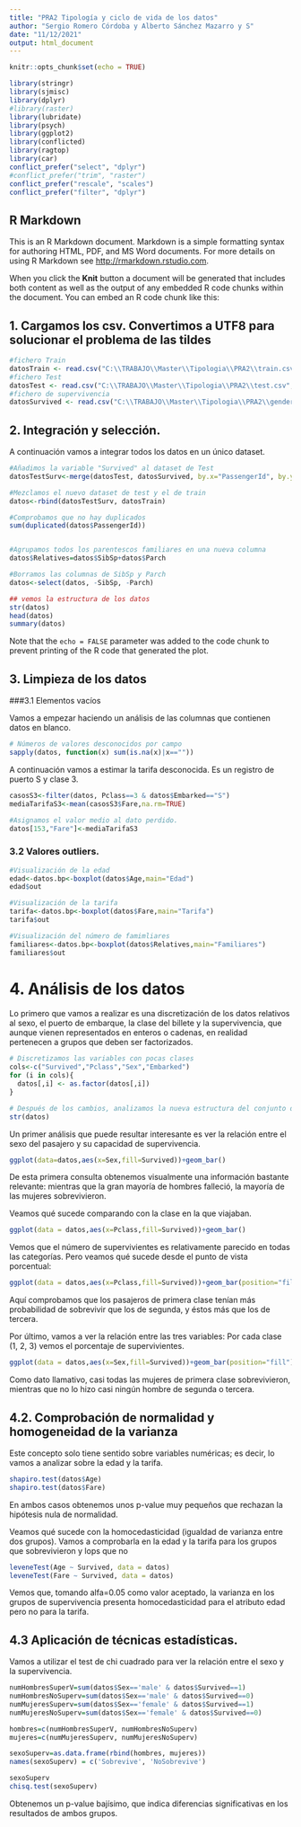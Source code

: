 ---
title: "PRA2 Tipología y ciclo de vida de los datos"
author: "Sergio Romero Córdoba y Alberto Sánchez Mazarro y S"
date: "11/12/2021"
output: html_document
---

```{r setup, include=FALSE}
knitr::opts_chunk$set(echo = TRUE)
```

```{r}
library(stringr)
library(sjmisc)
library(dplyr)
#library(raster)
library(lubridate)
library(psych)
library(ggplot2)
library(conflicted)
library(ragtop)
library(car)
conflict_prefer("select", "dplyr")
#conflict_prefer("trim", "raster")
conflict_prefer("rescale", "scales")
conflict_prefer("filter", "dplyr")
```

## R Markdown

This is an R Markdown document. Markdown is a simple formatting syntax for authoring HTML, PDF, and MS Word documents. For more details on using R Markdown see <http://rmarkdown.rstudio.com>.

When you click the **Knit** button a document will be generated that includes both content as well as the output of any embedded R code chunks within the document. You can embed an R code chunk like this:

## 1. Cargamos los csv. Convertimos a UTF8 para solucionar el problema de las tildes
```{r}
#fichero Train
datosTrain <- read.csv("C:\\TRABAJO\\Master\\Tipologia\\PRA2\\train.csv", stringsAsFactors = FALSE, fileEncoding = "UTF-8")
#fichero Test
datosTest <- read.csv("C:\\TRABAJO\\Master\\Tipologia\\PRA2\\test.csv", stringsAsFactors = FALSE, fileEncoding = "UTF-8")
#fichero de supervivencia
datosSurvived <- read.csv("C:\\TRABAJO\\Master\\Tipologia\\PRA2\\gender_submission.csv", stringsAsFactors = FALSE, fileEncoding = "UTF-8")
```


## 2. Integración y selección.
A continuación vamos a integrar todos los datos en un único dataset.
```{r}
#Añadimos la variable "Survived" al dataset de Test
datosTestSurv<-merge(datosTest, datosSurvived, by.x="PassengerId", by.y="PassengerId")

#Mezclamos el nuevo dataset de test y el de train
datos<-rbind(datosTestSurv, datosTrain)

#Comprobamos que no hay duplicados
sum(duplicated(datos$PassengerId))


#Agrupamos todos los parentescos familiares en una nueva columna
datos$Relatives=datos$SibSp+datos$Parch

#Borramos las columnas de SibSp y Parch
datos<-select(datos, -SibSp, -Parch)

## vemos la estructura de los datos
str(datos)
head(datos)
summary(datos)
```

Note that the `echo = FALSE` parameter was added to the code chunk to prevent printing of the R code that generated the plot.

## 3. Limpieza de los datos

###3.1 Elementos vacíos

Vamos a empezar haciendo un análisis de las columnas que contienen datos en blanco.

```{r}
# Números de valores desconocidos por campo
sapply(datos, function(x) sum(is.na(x)|x==""))

```
A continuación vamos a estimar la tarifa desconocida. Es un registro de puerto S y clase 3.

```{r}
casosS3<-filter(datos, Pclass==3 & datos$Embarked=="S")
mediaTarifaS3<-mean(casosS3$Fare,na.rm=TRUE)

#Asignamos el valor medio al dato perdido.
datos[153,"Fare"]<-mediaTarifaS3

```


### 3.2 Valores outliers.

```{r}
#Visualización de la edad
edad<-datos.bp<-boxplot(datos$Age,main="Edad")
edad$out

#Visualización de la tarifa
tarifa<-datos.bp<-boxplot(datos$Fare,main="Tarifa")
tarifa$out

#Visualización del número de famimliares
familiares<-datos.bp<-boxplot(datos$Relatives,main="Familiares")
familiares$out
```

# 4. Análisis de los datos

Lo primero que vamos a realizar es una discretización de los datos relativos al sexo, el puerto de embarque, la clase del billete y la supervivencia, que aunque vienen representados en enteros o cadenas, en realidad pertenecen a grupos que deben ser factorizados.

```{r}
# Discretizamos las variables con pocas clases
cols<-c("Survived","Pclass","Sex","Embarked")
for (i in cols){
  datos[,i] <- as.factor(datos[,i])
}

# Después de los cambios, analizamos la nueva estructura del conjunto de datos
str(datos)
```

Un primer análisis que puede resultar interesante es ver la relación entre el sexo del pasajero y su capacidad de supervivencia. 

```{r}
ggplot(data=datos,aes(x=Sex,fill=Survived))+geom_bar()
```
De esta primera consulta obtenemos visualmente una información bastante relevante: mientras que la gran mayoría de hombres falleció, la mayoría de las mujeres sobrevivieron.

Veamos qué sucede comparando con la clase en la que viajaban.

```{r}
ggplot(data = datos,aes(x=Pclass,fill=Survived))+geom_bar()
```
Vemos que el número de supervivientes es relativamente parecido en todas las categorías. Pero veamos qué sucede desde el punto de vista porcentual:


```{r}
ggplot(data = datos,aes(x=Pclass,fill=Survived))+geom_bar(position="fill")+ylab("Frecuencia")
```
Aquí comprobamos que los pasajeros de primera clase tenían más probabilidad de sobrevivir que los de segunda, y éstos más que los de tercera.


Por último, vamos a ver la relación entre las tres variables: Por cada clase (1, 2, 3) vemos el porcentaje de supervivientes.

```{r}
ggplot(data = datos,aes(x=Sex,fill=Survived))+geom_bar(position="fill")+facet_wrap(~Pclass)
```

Como dato llamativo, casi todas las mujeres de primera clase sobrevivieron, mientras que no lo hizo casi ningún hombre de segunda o tercera.

## 4.2. Comprobación de normalidad y homogeneidad de la varianza

Este concepto solo tiene sentido sobre variables numéricas; es decir, lo vamos a analizar sobre la edad y la tarifa.

```{r}
shapiro.test(datos$Age)
shapiro.test(datos$Fare)
```

En ambos casos obtenemos unos p-value muy pequeños que rechazan la hipótesis nula de normalidad.

Veamos qué sucede con la homocedasticidad (igualdad de varianza entre dos grupos).
Vamos a comprobarla en la edad y la tarifa para los grupos que sobrevivieron y lops que no

```{r}
leveneTest(Age ~ Survived, data = datos)
leveneTest(Fare ~ Survived, data = datos)
```


Vemos que, tomando alfa=0.05 como valor aceptado, la varianza en los grupos de supervivencia presenta homocedasticidad para el atributo edad pero no para la tarifa.


## 4.3 Aplicación de técnicas estadísticas.

Vamos a utilizar el test de chi cuadrado para ver la relación entre el sexo y la supervivencia.

```{r}
numHombresSuperV=sum(datos$Sex=='male' & datos$Survived==1)
numHombresNoSuperv=sum(datos$Sex=='male' & datos$Survived==0)
numMujeresSuperv=sum(datos$Sex=='female' & datos$Survived==1)
numMujeresNoSuperv=sum(datos$Sex=='female' & datos$Survived==0)

hombres=c(numHombresSuperV, numHombresNoSuperv)
mujeres=c(numMujeresSuperv, numMujeresNoSuperv)

sexoSuperv=as.data.frame(rbind(hombres, mujeres))
names(sexoSuperv) = c('Sobrevive', 'NoSobrevive')

sexoSuperv
chisq.test(sexoSuperv)
```
Obtenemos un p-value bajísimo, que indica diferencias significativas en los resultados de ambos grupos.
